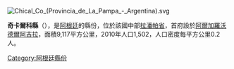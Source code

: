 {{unreferenced|time=2018-05-29T16:01:01+00:00}}
[[Image:Chical_Co_(Provincia_de_La_Pampa_-_Argentina).svg|right]]
{{Coord|36|23|54|S|67|8|39|W|display=title}}

'''奇卡爾科縣'''（{{lang-es|Departamento Chical Co}}），是[[阿根廷|阿根廷]]的縣份，位於該國中部[[拉潘帕省|拉潘帕省]]，首府設於[[阿爾加羅沃德爾阿吉拉|阿爾加羅沃德爾阿吉拉]]，面積9,117平方公里，2010年人口1,502，人口密度每平方公里0.2人。

{{Argentina-geo-stub}}
[[Category:阿根廷縣份|Category:阿根廷縣份]]